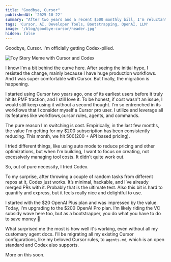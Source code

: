 ```yaml
---
title: "Goodbye, Cursor"
publishedAt: '2025-10-22'
summary: "After two years and a recent $500 monthly bill, I'm reluctantly saying goodbye to Cursor. It's not because I want to, but because I have to."
tags: 'Cursor, AI, Developer Tools, Bootstrapping, OpenAI, LLM'
image: '/blog/goodbye-cursor/header.jpg'
hidden: false
---
```


Goodbye, Cursor. I'm officially getting Codex-pilled.

![Toy Story Meme with Cursor and Codex](/blog/goodbye-cursor/header.jpg)

I know I'm a bit behind the curve here. After seeing the initial hype, I resisted the change, mainly because I have huge production workflows. And I was super comfortable with Cursor. But finally, the migration is happening.

I started using Cursor two years ago, one of its earliest users before it truly hit its PMF traction, and I still love it. To be honest, if cost wasn't an issue, I would still keep using it without a second thought. I'm so entrenched in its workflows that I consider myself a Cursor pro user. I utilize and leverage all its features like workflows,cursor rules, agents, and commands.

The pure reason I'm switching is cost. Empirically, in the last few months, the value I'm getting for my $200 subscription has been consistently reducing. This month, we hit $500 ($200 + API based pricing).

I tried different things, like using auto mode to reduce pricing and other optimizations, but when I'm building, I want to focus on creating, not excessively managing tool costs. It didn't quite work out.

So, out of pure necessity, I tried Codex.

To my surprise, after throwing a couple of random tasks from different repos at it, Codex just works. It’s minimal, hackable, and I’ve already merged PRs with it. Probably that is the ultimate test. Also this bit is hard to quantify and express, but it feels really nice and delightful to use.

I started with the $20 OpenAI Plus plan and was impressed by the value. Today, I'm upgrading to the $200 OpenAI Pro plan. I’m likely riding the VC subsidy wave here too, but as a bootstrapper, you do what you have to do to save money 🤷

What surprised me the most is how well it's working, even without all my customary agent docs. I'll be migrating all my existing Cursor configurations, like my beloved Cursor rules, to `agents.md`, which is an open standard and Codex also supports.

More on this soon.
